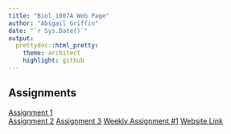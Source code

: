 ```yaml
---
title: "Biol_1007A Web Page"
author: "Abigail Griffin"
date: "`r Sys.Date()`"
output:
  prettydoc::html_pretty:
    theme: architect
    highlight: github
---
```


## Assignments
[Assignment 1](Assignment1.html)   
[Assignment 2](Assignment2.html)
[Assignment 3](Assignment3.html)
[Weekly Assignment #1](Weekly-Assignment-01-17-2023.html)
[Website Link](https://google.com)   